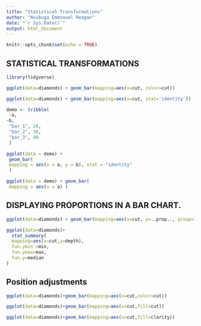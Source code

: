 ---
title: "Statistical Transformations"
author: "Nsubuga Emmnauel Reagan"
date: "`r Sys.Date()`"
output: html_document
---

```{r setup, include=FALSE}
knitr::opts_chunk$set(echo = TRUE)
```

## STATISTICAL TRANSFORMATIONS

```{r}
library(tidyverse)
```

```{r}
ggplot(data=diamonds) + geom_bar(mapping=aes(x=cut, color=cut))
```
```{r}
ggplot(data=diamonds) + geom_bar(mapping=aes(x=cut, stat='identity'))
```

```{r}
demo <- tribble(
 ~a,      
~b,
 "bar_1", 20,
 "bar_2", 30,
 "bar_3", 40
 )
```


```{r}
ggplot(data = demo) +
 geom_bar(
 mapping = aes(x = a, y = b), stat = "identity"
 )
```

```{r}
ggplot(data = demo) + geom_bar(
 mapping = aes(x = a) )
```

## DISPLAYING PROPORTIONS IN A BAR CHART.

```{r}
ggplot(data=diamonds) + geom_bar(mapping=aes(x=cut, y=..prop.., group=1))
```


```{r}
ggplot(data=diamonds)+
  stat_summary(
  mapping=aes(x=cut,y=depth),
  fun.ymin =min,
  fun.ymax=max,
  fun.y=median
)
```



## Position adjustments

```{r}
ggplot(data=diamonds)+geom_bar(mapping=aes(x=cut,color=cut))

```


```{r}
ggplot(data=diamonds)+geom_bar(mapping=aes(x=cut,fill=cut))
```

```{r}
ggplot(data=diamonds)+geom_bar(mapping=aes(x=cut,fill=clarity))
```

